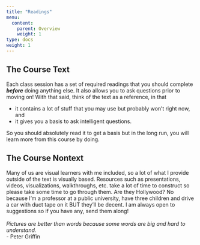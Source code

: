 ```yaml
---
title: "Readings"
menu:
  content:
    parent: Overview
    weight: 1
type: docs
weight: 1
---
```


## The Course Text
Each class session has a set of required readings that you should complete ***before*** doing anything else. It also allows you to ask questions prior to moving on! With that said, think of the text as a reference, in that

- it contains a lot of stuff that you may use but probably won't right now, and
- it gives you a basis to ask intelligent questions. 

So you should absolutely read it to get a basis but in the long run, you will learn more from this course by doing.

## The Course Nontext
Many of us are visual learners with me included, so a lot of what I provide outside of the text is visually based. Resources such as presentations, videos, visualizations, walkthroughs, etc. take a lot of time to construct so please take some time to go through them. Are they Hollywood? No because I'm a professor at a public university, have three children and drive a car with duct tape on it BUT they'll be decent. I am always open to suggestions so if you have any, send them along!
<br>
<br>
*Pictures are better than words because some words are big and hard to understand.* 
<br> 
- Peter Griffin

